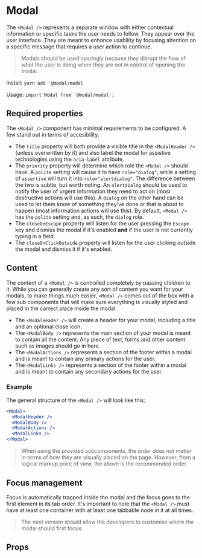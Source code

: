 
<Meta
  title="Components/Modal/Docs"
  component={Modal}
/>

# Modal

The `<Modal />` represents a separate window with either contextual information or specific tasks the user needs to follow. They appear over the user interface. They are meant to enhance usability by focusing attention on a specific message that requires a user action to continue.

> Modals should be used sparingly because they disrupt the flow of what the user is doing when they are not in control of opening the modal.

Install: `yarn add '@modal/modal`

Usage: `import Modal from '@modal/modal';`

## Required properties

The `<Modal />` component has minimal requirements to be configured. A few stand out in terms of accesibility.

* The `title` property will both provide a visible title in the `<ModalHeader />` (unless overwritten by it) and also label the modal for assistive technologies using the `aria-label` attribute.
* The `priority` property will determine which role the `<Modal />` should have. A `polite` setting will cause it to have `role="dialog"`, while a setting of `assertive` will turn it into `role="alertdialog"`. The difference between the two is subtle, but worth noting. An `alertdialog` should be used to notify the user of urgent information they need to act on (most destructive actions will use this). A `dialog` on the other hand can be used to let them know of something they've done or that is about to happen (most information actions will use this). By default, `<Modal />` has the `polite` setting and, as such, the `dialog` role.
* The `closeOnEscape` property will listen for the user pressing the `Escape` key and dismiss the modal if it's enabled **and** if the user is not currently typing in a field.
* The `closeOnClickOutside` property will listen for the user clicking outside the modal and dismiss it if it's enabled.

## Content

The content of a `<Modal />` is controlled completely by passing children to it. While you can generally create any sort of content you want for your modals, to make things much easier, `<Modal />` comes out of the box with a few sub components that will make sure everything is visually styled and placed in the correct place inside the modal.

* The `<ModalHeader />` will create a header for your modal, including a title and an optional close icon.
* The `<ModalBody />` represents the main section of your modal is meant to contain all the content. Any piece of text, forms and other content such as images should go in here.
* The `<ModalActions />` represents a section of the footer within a modal and is meant to contain any primary actions for the user.
* The `<ModalLinks />` represents a section of the footer within a modal and is meant to contain any secondary actions for the user.

### Example

The general structure of the `<Modal />` will look like this:

```jsx
<Modal>
  <ModalHeader />
  <ModalBody />
  <ModalActions />
  <ModalLinks />
</Modal>
```

> When using the provided subcomponents, the order does not matter in terms of how they are visually placed on the page. However, from a logical markup point of view, the above is the recommended order.

## Focus management

Focus is automatically trapped inside the modal and the focus goes to the first element in its tab order. It's important to note that the `<Modal />` must have at least one container with at least one tabbable node in it at all times.

> The next version should allow the developers to customise where the modal should first focus.

## Props

<ArgsTable of={Modal} />
